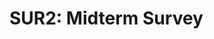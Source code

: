 # SUR2: Midterm Survey {#app_midterm_survey}
<!-- 
## Overall Instructions

*You may have seen these questions before. We ask you to carefully
consider the questions again, reflect back on your activities and
experiences since the beginning of the semester, and answer the
questions accordingly. We all grow and evolve with time. These questions
will help us to understand how you have evolved over the past few
weeks.*

## Reworded Version of Intrinsic Motivation Inventory

(slightly different from SUR1 to indicate midpoint of the semester)

*For each of the following statements, please indicate how true it is
for you, using the following scale:\
(1) not at all true -- somewhat true -- very true (5)*

### Interest/Enjoyment

1. I am enjoying the course and doing the final project activities very much.
1. The final project activities are fun to do.
1. I think this is a boring course. **(R)**
1. The course and the final project activities are not holding my attention at all. **(R)**
1. I would describe the final project activities as very interesting.
1. I think the final project activities are quite enjoyable.
1. While I was doing the final project activities, I was thinking about how much I was enjoying them.

### Perceived Competence

1. I think I am pretty good at the final project activities.
1. I think I am doing pretty well in the final project activities, compared to other students.
1. After working at the final project activities for awhile, I am feeling pretty competent.
1. I am satisfied with my performance in this course.
1. I am pretty skilled at the final project activities.
1. This is a course that I am not able to do very well. **(R)**

### Effort / Importance

1. I am putting a lot of effort into this course.
1. I am not trying very hard to do well at the final project activities. **(R)**
1. I am trying very hard on the final project activities.
1. It is important to me to do well in this course.
1. I am not putting much energy into the final project activities. **(R)**

### Pressure / Tension

1. I do not feel nervous while doing the final project activities. **(R)**
1. I feel very tensed while doing the final project activities.
1. I am very relaxed while doing the final project activities. **(R)**
1. I feel anxious while working on the final project parts.
1. I feel pressured while doing the final project activities.

### Perceived Choice

1. I believe I have some choice about doing the final project activities.
1. I feel like it is not my own choice to do the final project parts. **(R)**
1. I don't really have a choice about doing the final project tasks. **(R)**
1. I feel like I have to do the final project tasks. **(R)**
1. I do the final project activities because I have no choice. **(R)**
1. I do the final project activities because I want to.
1. I do the final project activities because I have to. **(R)**

### Value / Usefulness

1. I believe the course and the final project activities are of some value to me.
1. I think that doing the final project activities is useful for me.
1. I think the final project activity is important because it is equipping me with skills that are necessary for making ethical decisions in my adult and professional life.
1. I am willing to do research on the final project topic again because it has some value to me.
1. I think the outcome of the final project activity will help me in my adult and professional life.
1. I believe doing the final project activities are beneficial to me.
1. I think this is proving to be an important course and final project for me. -->
